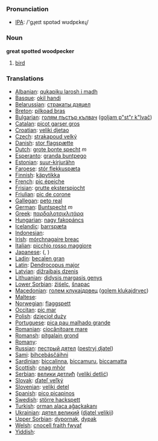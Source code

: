 === Pronunciation ===
*[[w:IPA|IPA]]: /'gɻeɪt spɒtəd wʊdpɛkeɻ/

=== Noun ===

'''great spotted woodpecker'''

# [[bird]]

=== Translations ===

*[[Albanian]]: [[qukapiku larosh i madh]]
*[[Basque]]: [[okil handi]]
*[[Belarussian]]: [[стракаты дзяцел]]
*[[Breton]]: [[pilkoad bras]]
*[[Bulgarian]]: [[голям пъстър кълвач]] ([[goljam p"st"r k"lvač]])
*[[Catalan]]: [[picot garser gros]]
*[[Croatian]]: [[veliki djetao]]
*[[Czech]]: [[strakapoud velký]]
*[[Danish]]: [[stor flagspætte]]
*[[Dutch]]: [[grote bonte specht]] ''m''
*[[Esperanto]]: [[granda buntpego]]
*[[Estonian]]: [[suur-kirjurähn]]
*[[Faroese]]: [[stór flekkuspæta]]
*[[Finnish]]: [[käpytikka]]
*[[French]]: [[pic épeiche]] '' ''
*[[Frisian]]: [[grutte eksterspjocht]]
*[[Friulian]]: [[pic de corone]]
*[[Gallegan]]: [[peto real]]
*[[German]]: [[Buntspecht]] ''m''
*[[Greek]]: [[παρδαλοτσικλιτάρα]] '' ''
*[[Hungarian]]: [[nagy fakopáncs]]
*[[Icelandic]]: [[barrspæta]]
*[[Indonesian]]: [[]]
*[[Irish]]: [[mórchnagaire breac]]
*[[Italian]]: [[picchio rosso maggiore]] '' ''
*[[Japanese]]: [[]] ([[]], )
*[[Ladin]]: [[becalen gran]]
*[[Latin]]: [[Dendrocopus major]] '' ''
*[[Latvian]]: [[dižraibais dzenis]]
*[[Lithuanian]]: [[didysis margasis genys]]
*[[Lower Sorbian]]: [[źiśelc]], [[šnapac]]
*[[Macedonian]]: [[голем клукаjдрвец]] ([[golem klukajdrvec]])
*[[Maltese]]: [[]]
*[[Norwegian]]: [[flaggspett]]
*[[Occitan]]: [[pic mar]]
*[[Polish]]: [[dzięcioł duży]] '' ''
*[[Portuguese]]: [[pica pau malhado grande]]
*[[Romanian]]: [[ciocănitoare mare]]
*[[Romansh]]: [[pitgalain grond]]
*[[Romany]]: [[]]
*[[Russian]]: [[пестрый дятел]] ([[pestryj djatel]]) '' ''
*[[Sami]]: [[bihcebásčáihni]]
*[[Sardinian]]: [[biccalinna]], [[biccamuru]], [[biccamatta]]
*[[Scottish]]: [[cnag mhòr]]
*[[Serbian]]: [[велики детлић]] ([[veliki detlić]])
*[[Slovak]]: [[ďateľ veľký]]
*[[Slovenian]]: [[veliki detel]]
*[[Spanish]]: [[pico picapinos]] '' ''
*[[Swedish]]: [[större hackspett]]
*[[Turkish]]: [[orman alaca ağaçkakanı]]
*[[Ukrainian]]: [[дятел великий]] ([[djatel velikij]])
*[[Upper Sorbian]]: [[dypornak]], [[dypak]]
*[[Welsh]]: [[cnocell fraith fwyaf]]
*[[Yiddish]]: [[]]